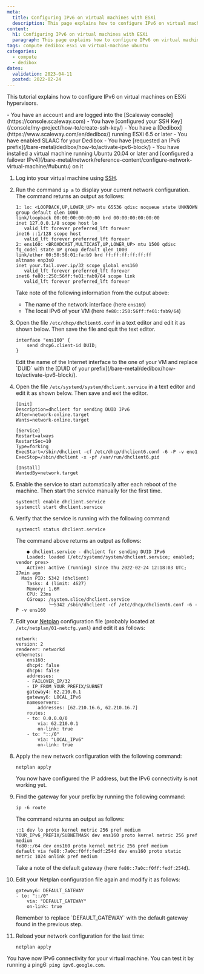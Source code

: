 ```yaml
---
meta:
  title: Configuring IPv6 on virtual machines with ESXi
  description: This page explains how to configure IPv6 on virtual machines with ESXi
content:
  h1: Configuring IPv6 on virtual machines with ESXi
  paragraph: This page explains how to configure IPv6 on virtual machines with ESXi
tags: compute dedibox esxi vm virtual-machine ubuntu
categories:
  - compute
  - dedibox
dates:
  validation: 2023-04-11
  posted: 2022-02-24
---
```


This tutorial explains how to configure IPv6 on virtual machines on ESXi hypervisors.

<Macro id="iam-requirements" />

<Message type="requirement">
  - You have an account and are logged into the [Scaleway console](https://console.scaleway.com)
  - You have [configured your SSH Key](/console/my-project/how-to/create-ssh-key/)
  - You have a [Dedibox](https://www.scaleway.com/en/dedibox/) running ESXi 6.5 or later
  - You have enabled SLAAC for your Dedibox
  - You have [requested an IPv6 prefix](/bare-metal/dedibox/how-to/activate-ipv6-block/)
  - You have installed a virtual machine running Ubuntu 20.04 or later and [configured a failover IPv4](/bare-metal/network/reference-content/configure-network-virtual-machine/#ubuntu) on it
</Message>


1. Log into your virtual machine using [SSH](/bare-metal/dedibox/how-to/connect-to-dedibox/#how-to-connect-via-ssh).
2. Run the command `ip a` to display your current network configuration. The command returns an output as follows:
    ```
    1: lo: <LOOPBACK,UP,LOWER_UP> mtu 65536 qdisc noqueue state UNKNOWN group default qlen 1000
    link/loopback 00:00:00:00:00:00 brd 00:00:00:00:00:00
    inet 127.0.0.1/8 scope host lo
       valid_lft forever preferred_lft forever
    inet6 ::1/128 scope host
       valid_lft forever preferred_lft forever
    2: ens160: <BROADCAST,MULTICAST,UP,LOWER_UP> mtu 1500 qdisc fq_codel state UP group default qlen 1000
    link/ether 00:50:56:01:fa:b9 brd ff:ff:ff:ff:ff:ff
    altname enp3s0
    inet your.fail.over.ip/32 scope global ens160
       valid_lft forever preferred_lft forever
    inet6 fe80::250:56ff:fe01:fab9/64 scope link
       valid_lft forever preferred_lft forever
    ```
    Take note of the following information from the output above:
    * The name of the network interface (here `ens160`)
    * The local IPv6 of your VM (here `fe80::250:56ff:fe01:fab9/64`)
3. Open the file `/etc/dhcp/dhclient6.conf` in a text editor and edit it as shown below. Then save the file and quit the text editor.
    ```
    interface "ens160" {
        send dhcp6.client-id DUID;
    }
    ```
    <Message type="important">
      Edit the name of the Internet interface to the one of your VM and replace `DUID` with the [DUID of your prefix](/bare-metal/dedibox/how-to/activate-ipv6-block/).
    </Message>
4. Open the file `/etc/systemd/system/dhclient.service` in a text editor and edit it as shown below. Then save and exit the editor.
    ```
    [Unit]
    Description=dhclient for sending DUID IPv6
    After=network-online.target
    Wants=network-online.target

    [Service]
    Restart=always
    RestartSec=10
    Type=forking
    ExecStart=/sbin/dhclient -cf /etc/dhcp/dhclient6.conf -6 -P -v eno1
    ExecStop=/sbin/dhclient -x -pf /var/run/dhclient6.pid

    [Install]
    WantedBy=network.target
    ```
5. Enable the service to start automatically after each reboot of the machine. Then start the service manually for the first time.
    ```
    systemctl enable dhclient.service
    systemctl start dhclient.service
    ```
6. Verify that the service is running with the following command:
    ```
    systemctl status dhclient.service
    ```
    The command above returns an output as follows:
    ```
        ● dhclient.service - dhclient for sending DUID IPv6
        Loaded: loaded (/etc/systemd/system/dhclient.service; enabled; vendor pres>
        Active: active (running) since Thu 2022-02-24 12:18:03 UTC; 27min ago
      Main PID: 5342 (dhclient)
        Tasks: 4 (limit: 4627)
        Memory: 1.6M
        CPU: 23ms
        CGroup: /system.slice/dhclient.service
                └─5342 /sbin/dhclient -cf /etc/dhcp/dhclient6.conf -6 -P -v ens160
    ```
7. Edit your [Netplan](https://netplan.io/) configuration file (probably located at `/etc/netplan/01-netcfg.yaml`) and edit it as follows:
    ```
    network:
    version: 2
    renderer: networkd
    ethernets:
        ens160:
        dhcp4: false
        dhcp6: false
        addresses:
        - FAILOVER_IP/32
        - IP_FROM_YOUR_PREFIX/SUBNET
        gateway4: 62.210.0.1
        gateway6: LOCAL_IPv6
        nameservers:
            addresses: [62.210.16.6, 62.210.16.7]
        routes:
        - to: 0.0.0.0/0
            via: 62.210.0.1
            on-link: true
        - to: "::/0"
            via: "LOCAL_IPv6"
            on-link: true
    ```
8. Apply the new network configuration with the following command:
    ```
    netplan apply
    ```

   You now have configured the IP address, but the IPv6 connectivity is not working yet.
9. Find the gateway for your prefix by running the following command:
    ```
    ip -6 route
    ```
    The command returns an output as follows:
    ```
    ::1 dev lo proto kernel metric 256 pref medium
    YOUR_IPv6_PREFIX/SUBNETMASK dev ens160 proto kernel metric 256 pref medium
    fe80::/64 dev ens160 proto kernel metric 256 pref medium
    default via fe80::7a0c:f0ff:fedf:254d dev ens160 proto static metric 1024 onlink pref medium
    ```

    Take a note of the default gateway (here `fe80::7a0c:f0ff:fedf:254d`).
10. Edit your Netplan configuration file again and modify it as follows:
    ```
    gateway6: DEFAULT_GATEWAY
    - to: "::/0"
        via: "DEFAULT_GATEWAY"
        on-link: true
    ```
    <Message type="note">
      Remember to replace `DEFAULT_GATEWAY` with the default gateway found in the previous step.
    </Message>
11. Reload your network configuration for the last time:
    ```
    netplan apply
    ```

You have now IPv6 connectivity for your virtual machine. You can test it by running a ping6: `ping ipv6.google.com`.
